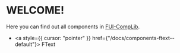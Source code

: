 
<Meta title="FUI-Complib/INTRO" />

# WELCOME!

Here you can find out all components in <a href="https://github.com/FantaskticEdTechLimited/FUI-CompLib">
FUI-CompLib</a>.

- <a style={{ cursor: "pointer" }} href={"/docs/components-ftext--default"}>
  	FText
  </a>
